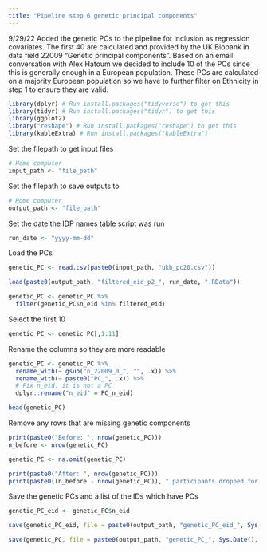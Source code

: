 ```yaml
---
title: "Pipeline step 6 genetic principal components"
---
```



9/29/22 Added the genetic PCs to the pipeline for inclusion as regression covariates. The first 40 are calculated and provided by the UK Biobank in data field 22009 "Genetic principal components". Based on an email conversation with Alex Hatoum we decided to include 10 of the PCs since this is generally enough in a European population.
These PCs are calculated on a majority European population so we have to further filter on Ethnicity in step 1 to ensure they are valid.

```r
library(dplyr) # Run install.packages("tidyverse") to get this
library(tidyr) # Run install.packages("tidyr") to get this
library(ggplot2)
library("reshape") # Run install.packages("reshape") to get this
library(kableExtra) # Run install.packages("kableExtra")

```


Set the filepath to get input files
```r
# Home computer
input_path <- "file_path"

```

Set the filepath to save outputs to
```r
# Home computer
output_path <- "file_path"

```

Set the date the IDP names table script was run
```r

run_date <- "yyyy-mm-dd"

```


Load the PCs
```r

genetic_PC <- read.csv(paste0(input_path, "ukb_pc20.csv"))

```

```r

load(paste0(output_path, "filtered_eid_p2_", run_date, ".RData"))

genetic_PC <- genetic_PC %>%
  filter(genetic_PC$n_eid %in% filtered_eid)

```


Select the first 10
```r

genetic_PC <- genetic_PC[,1:11]

```

Rename the columns so they are more readable
```r

genetic_PC <- genetic_PC %>%
  rename_with(~ gsub("n_22009_0_", "", .x)) %>%
  rename_with(~ paste0("PC_", .x)) %>%
  # Fix n_eid, it is not a PC
  dplyr::rename("n_eid" = PC_n_eid)

head(genetic_PC)

```

Remove any rows that are missing genetic components

```r

print(paste0("Before: ", nrow(genetic_PC)))
n_before <- nrow(genetic_PC)

genetic_PC <- na.omit(genetic_PC)

print(paste0("After: ", nrow(genetic_PC)))
print(paste0((n_before - nrow(genetic_PC)), " participants dropped for missing genetic PCs"))

```

Save the genetic PCs and a list of the IDs which have PCs
```r

genetic_PC_eid <- genetic_PC$n_eid

save(genetic_PC_eid, file = paste0(output_path, "genetic_PC_eid_", Sys.Date(), ".RData"))

save(genetic_PC, file = paste0(output_path, "genetic_PC_", Sys.Date(), ".RData"))

```

